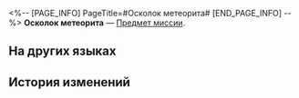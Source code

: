 <%-- [PAGE_INFO]
PageTitle=#Осколок метеорита#
[END_PAGE_INFO] --%>
{{Предмет Инфобокс
|id          = 140211
|Изображение = Предмет Осколок метеорита.png
|Тип         = Предмет миссии
|Инвентарь   = Миссии
|Редкость    = 3
|Эффект      = 
|Описание    = Осколок метеорита, который стал очевидцем семисотлетнего упадка Белобога. Его нужно вернуть в Краеведческий музей.
}}
'''Осколок метеорита''' — [[Предмет миссии]].

==На других языках==
{{На других языках
|en   = Meteor Fragment
|zhs  = 流星碎片
|zht  = 流星碎片
|ja   = 流星の欠片
|ko   = 유성 조각
|es   = Fragmento de meteorito
|fr   = Fragment de météorite
|ru   = Осколок метеорита
|th   = ชิ้นส่วนดาวตก
|vi   = Mảnh Sao Băng
|de   = Fragment eines Meteoriten
|id   = Potongan Meteor
|pt   = Fragmento de Meteoro
}}

==История изменений==
{{История изменений|3.5}}